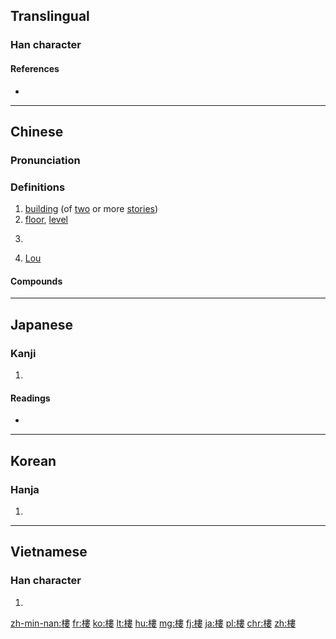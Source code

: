 {{also|楼|樓}}
==Translingual==

===Han character===
{{Han char|rn=75|rad=木|as=11|sn=15|four=45944|canj=DLWV|ids=⿰木婁}}

====References====
* {{Han ref|kx=0549.310|dkj=15430|dj=0937.240|hdz=21279.040|uh=6A13|ud=27155|bh=BCD3|bd=48339}}

----

==Chinese==
{{zh-forms|s=楼}}

===Pronunciation===
{{zh-pron
|m=lóu
|c=lau4
|h=pfs=lèu
|mn=lâu
|w=3leu
|ma=y
|mc=y
|oc=y
|cat=n,cl,pn
}}

===Definitions===
{{zh-hanzi}}

# [[building]] (of [[two]] or more [[stories]])
# [[floor]], [[level]]
# {{rfdef|lang=zh}}
#: {{zh-usex|9 樓|'''comment''' #9}}
# {{surname|lang=zh}} [[Lou]]

====Compounds====
{{der5
| {{zh-l|樓板}}
| {{zh-l|樓層}}
| {{zh-l|樓道}}
| {{zh-l|樓頂}}
| {{zh-l|樓房}}
| {{zh-l|樓閣}}
| {{zh-l|樓上}}
| {{zh-l|樓臺}}
| {{zh-l|樓梯}}
| {{zh-l|樓下}}
}}

{{zh-cat|Beginning}}

----

==Japanese==

===Kanji===
{{ja-kanji|grade=|rs=木11}}

# {{defn|lang=ja|sort=木11}}

====Readings====
* {{ja-readings|on=[[ろう]] (rō)|kun=[[たかどの]] (takadono)}}

----

==Korean==

===Hanja===
{{ko-hanja|hangeul=[[루]]>[[누]]|eumhun=|mr=ru>nu|y=lwu>nwu}}

# {{defn|lang=ko|sort=木11}}

----

==Vietnamese==

===Han character===
{{vi-hantu|[[lâu]], [[lầu]]|rs=木11}}

# {{defn|lang=vi|sort=木11}}

[[zh-min-nan:樓]]
[[fr:樓]]
[[ko:樓]]
[[lt:樓]]
[[hu:樓]]
[[mg:樓]]
[[fj:樓]]
[[ja:樓]]
[[pl:樓]]
[[chr:樓]]
[[zh:樓]]